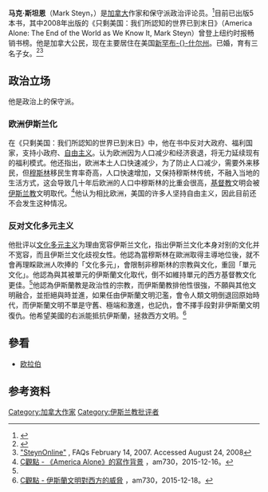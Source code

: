 {{Infobox person
|name        = 马克·斯坦恩
|image       = Mark Steyn.jpg
|caption     = 马克·斯坦恩 摄于2008
|birth_date  = {{Birth date and age|1959|12|8}}
|birth_place = [[加拿大|加拿大]][[多伦多|多伦多]]
|居住地 = 美国[[新罕布什尔州|新罕布什尔州]]
|nationality = 加拿大
|ethnicity = [[犹太人|犹太人]]
|occupation  = 作家，政治评论员
|salary      =
|networth    =
|website     = http://www.steynonline.com
}}
'''马克·斯坦恩'''（Mark Steyn，{{bd|1959年|12月8日|||catIdx=S}}）是[[加拿大|加拿大]]作家和保守派政治评论员。<ref>{{cite web|title=Mark's bio|publisher=SteynOnline|url=http://www.steynonline.com/content/view/67/121/|first=Mark|last=Steyn|date=July 2, 2009|accessdate=March 5, 2011|archive-date=2009-10-14|archive-url=http://arquivo.pt/wayback/20091014225138/http://www.steynonline.com/content/view/67/121/|dead-url=yes}}</ref>目前已出版5本书，其中2008年出版的《只剩美国：我们所認知的世界已到末日》（America Alone: The End of the World as We Know It, Mark Steyn）曾登上纽约时报畅销书榜。他是加拿大公民，现在主要居住在美国[[新罕布什尔州|新罕布-{}-什尔州]]。已婚，育有三名子女。<ref>{{cite news|url=http://www.nytimes.com/2008/06/29/magazine/29Birth-t.html?_r=2&pagewanted=all|title=No Babies? – Declining Population in Europe|author=Russell Shorto|publisher=The New York Times|date=June 29, 2008|accessdate=2009-08-25|archive-date=2011-06-03|archive-url=https://web.archive.org/web/20110603234018/http://www.nytimes.com/2008/06/29/magazine/29Birth-t.html?_r=2&pagewanted=all|dead-url=no}}</ref><ref name=faq>[http://www.steynonline.com/content/view/66/118/ "SteynOnline"] {{Webarchive|url=http://arquivo.pt/wayback/20091014225020/http://www.steynonline.com/content/view/66/118/ |date=2009-10-14 }}, FAQs February 14, 2007. Accessed August 24, 2008</ref>

== 政治立场 ==
他是政治上的保守派。
===欧洲伊斯兰化===
在《只剩美国：我们所認知的世界已到末日》中，他在书中反对大政府、福利国家，支持小政府、[[自由主义|自由主义]]。认为欧洲因为人口减少和经济衰退，将无力延续现有的福利模式。他还指出，欧洲本土人口快速减少，为了防止人口减少，需要外来移民，但[[穆斯林|穆斯林]]移民生育率奇高，人口快速增加，又保持穆斯林传统，不融入当地的生活方式，这会导致几十年后欧洲的人口中穆斯林的比重会很高，[[基督教|基督教]]文明会被[[伊斯兰教|伊斯兰教]]文明取代。<ref name=am730_20151216>[http://www.am730.com.hk/column-294354 C觀點 - 《America Alone》的寫作背景] {{Wayback|url=http://www.am730.com.hk/column-294354 |date=20160205110238 }}，am730，2015-12-16。</ref>他认为相比欧洲，美国的许多人坚持自由主义，因此目前还不会发生这种情况。

===反对文化多元主义===
他批评以[[多元文化主義|文化多元主义]]为理由宽容伊斯兰文化，指出伊斯兰文化本身对别的文化并不宽容，而且伊斯兰文化歧视女性。他認為當穆斯林在歐洲取得主導地位後，就不會再理睬歐洲人吹捧的「文化多元」，會限制非穆斯林的宗教與文化，重回「單元文化」。他認為與其被單元的伊斯蘭文化取代，倒不如維持單元的西方基督教文化更佳。<ref name=am730_20151216/>他認為伊斯蘭教是政治性的宗教，而伊斯蘭教排他性很強，不願與其他文明融合，並拒絕與時並進，如果任由伊斯蘭文明氾濫，會令人類文明倒退回原始時代，而伊斯蘭文明不單是守舊、極端和激進，也記仇，會不擇手段對非伊斯蘭文明復仇。他希望美國的右派能抵抗伊斯蘭，拯救西方文明。<ref>[http://www.am730.com.hk/column-294961 C觀點 - 伊斯蘭文明對西方的威脅] {{Wayback|url=http://www.am730.com.hk/column-294961 |date=20160304203519 }}，am730，2015-12-18。</ref>

==參看==
*[[欧拉伯|欧拉伯]]

==参考资料==
{{reflist}}

{{Authority control}}
[[Category:加拿大作家|Category:加拿大作家]]
[[Category:伊斯兰教批评者|Category:伊斯兰教批评者]]